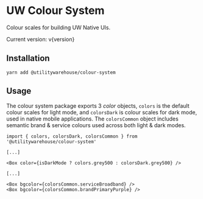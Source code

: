 
<Meta title="Colour System / Introduction" />

# UW Colour System

Colour scales for building UW Native UIs.

Current version: v{version}

## Installation

```console
yarn add @utilitywarehouse/colour-system
```

## Usage

The colour system package exports 3 _color_ objects, `colors` is the default
colour scales for light mode, and `colorsDark` is colour scales for dark mode,
used in native mobile applications. The `colorsCommon` object includes semantic
brand & service colours used across both light & dark modes.

```tsx
import { colors, colorsDark, colorsCommon } from '@utilitywarehouse/colour-system'

[...]

<Box color={isDarkMode ? colors.grey500 : colorsDark.grey500} />

[...]

<Box bgcolor={colorsCommon.serviceBroadband} />
<Box bgcolor={colorsCommon.brandPrimaryPurple} />
```
